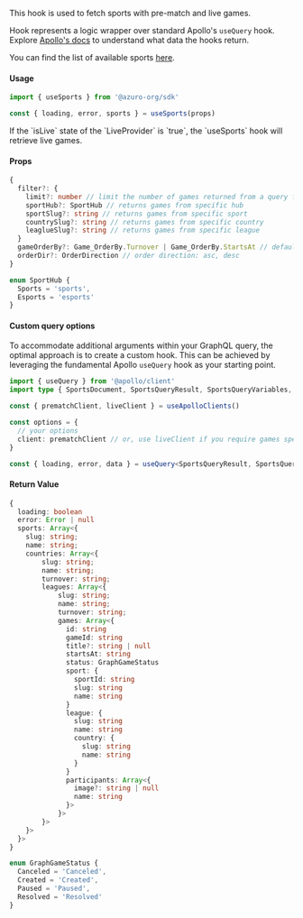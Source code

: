 
This hook is used to fetch sports with pre-match and live games.

Hook represents a logic wrapper over standard Apollo's `useQuery` hook. Explore [Apollo's docs](https://www.apollographql.com/docs/react/api/react/hooks#usequery) to understand what data the hooks return.

You can find the list of available sports [here](https://thegraph.azuro.org/subgraphs/name/azuro-protocol/azuro-api-polygon-v2/graphql?query=%7B%0A++sports+%7B%0A++++name%0A++%7D%0A%7D).

#### Usage

```ts
import { useSports } from '@azuro-org/sdk'

const { loading, error, sports } = useSports(props)
```

<Callout type="info">
  If the `isLive` state of the `LiveProvider` is `true`, the `useSports` hook will retrieve live games.
</Callout>

#### Props

```ts
{
  filter?: {
    limit?: number // limit the number of games returned from a query for each sport
    sportHub?: SportHub // returns games from specific hub
    sportSlug?: string // returns games from specific sport
    countrySlug?: string // returns games from specific country
    leaglueSlug?: string // returns games from specific league
  }
  gameOrderBy?: Game_OrderBy.Turnover | Game_OrderBy.StartsAt // default: Game_OrderBy.StartsAt`
  orderDir?: OrderDirection // order direction: asc, desc
}

enum SportHub {
  Sports = 'sports',
  Esports = 'esports'
}
```

#### Custom query options

To accommodate additional arguments within your GraphQL query, the optimal approach is to create a custom hook. This can be achieved by leveraging the fundamental Apollo `useQuery` hook as your starting point.

```ts
import { useQuery } from '@apollo/client'
import type { SportsDocument, SportsQueryResult, SportsQueryVariables, useApolloClients } from '@azuro-org/sdk'

const { prematchClient, liveClient } = useApolloClients()

const options = {
  // your options
  client: prematchClient // or, use liveClient if you require games specifically from the live
}

const { loading, error, data } = useQuery<SportsQueryResult, SportsQueryVariables>(SportsDocument, options)
```

#### Return Value
```ts
{
  loading: boolean
  error: Error | null
  sports: Array<{
    slug: string;
    name: string;
    countries: Array<{
        slug: string;
        name: string;
        turnover: string;
        leagues: Array<{
            slug: string;
            name: string;
            turnover: string;
            games: Array<{
              id: string
              gameId: string
              title?: string | null
              startsAt: string
              status: GraphGameStatus
              sport: {
                sportId: string
                slug: string
                name: string 
              }
              league: {
                slug: string
                name: string
                country: { 
                  slug: string
                  name: string 
                } 
              }
              participants: Array<{ 
                image?: string | null
                name: string 
              }>
            }> 
        }>
    }>
  }>
}

enum GraphGameStatus {
  Canceled = 'Canceled',
  Created = 'Created',
  Paused = 'Paused',
  Resolved = 'Resolved'
}
```
